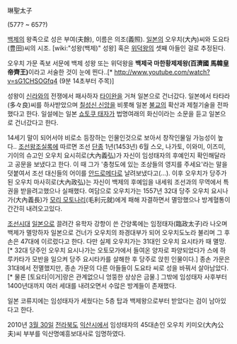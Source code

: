 琳聖太子

(577? ~ 657?)

[[백제]]의 왕족으로 성은 부여(夫餘), 이름은 의조(義照). [[일본]]의 오우치(大內)씨와 도요타(豊田)씨의 시조. [wiki:"성왕(백제)" 성왕] 혹은 [[위덕왕]]의 셋째 아들인 걸로 추정된다.

오우치 가문 족보 서문에 백제 성왕 또는 위덕왕을 '''백제국 마한황제제왕(百濟國 馬韓皇帝齊王)'''이라고 서술한 것이 눈에 띈다..[* http://www.youtube.com/watch?v=sG1CHSOGfq4 (9분 14초부터 주목)]

성왕이 [[신라]]와의 전쟁에서 패사하자 [[타이완]]을 거쳐 일본으로 건너갔다. 일본에서 타타라(多々良)씨를 하사받았으며 [[칠성신 신앙]]을 비롯해 일본 [[불교]]의 확산과 제철기술을 전파했다고 한다. 일설에는 일본 [[쇼토쿠 태자]]가 법명여래의 화신이라는 소문을 듣고 일본으로 건너갔다고 한다.

14세기 말이 되어서야 비로소 등장하는 인물인것으로 보아서 창작인물일 가능성이 높다.. [[조선왕조실록]]에 따르면 조선 [[단종]] 1년(1453년) 6월 스오, 나가토, 이와미, 이즈미, 기이의 슈고인 오우치 요시히로(大內義弘)가 자신이 임성태자의 후예인지 확인해달라고 공문을 보냈다고 한다. 이 때 그가 '충청도에 있는 조상들의 영지를 주세요'라는 말을 덧붙여서 조선 대신들의 어이를 [[안드로메다]]로 날려보냈다고(...). 이후 오우치가 당주가 된 오우치 마사히로(大內政弘)는 자신이 백제의 후예임을 내세워 조선과의 무역에서 특권을 받을려고했으나 실패했다. 여담으로 오우치가는 1557년 32대 당주 오우치 요시나가(大內義長)가 [[모리 모토나리]](毛利元就)에게 패해 자결하면서 멸망했으나 방계혈통이 간간히 내려오고있다. 

[[조선시대]] [[일본]]으로 끌려간 유학자 강항이 쓴 간양록에는 임정태자(臨政太子)라 나오며 백제가 멸망하자 일본으로 건너가 오우치의 좌경대부가 되어 오우치도노라 불리며 그 후손은 47대에 이르렀다고 한다. 다만 실제 오우치가는 31대인 오우치 요시타카 때 멸망.[* 32대 당주인 오우치 요시나가는 오토모가에서 들여온 양자로 파양되었다가 스에 하루카타가 모반을 일으켜 당주 요시타카를 살해한 후 당주로 앉힌 인물이다.] 종손 가문은 31대에서 전멸했지만, 종손 가문의 다른 아들들이 도요타 씨로 성을 바꿔서 살아남았다.[* 물론 [토요타|이거]랑은 관계없으니 엉뚱한 상상은 금물.] 그밖에 임성태자 사후부터 1400년대까지 여러 세대를 내려오면서 수많은 방계들이 존재했다.

일본 코류지에는 임성태자가 세웠다는 5층 탑과 백제왕으로부터 받았다는 검이 남아있다고 한다.

2010년 [[3월 30일]] [[전라북도]] [[익산]]시에서 임성태자의 45대손인 오우치 키미오(大內公夫)씨 부부를 익산명예흥보대사로 임명하였다.
